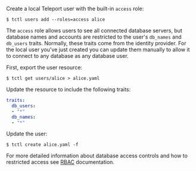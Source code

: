 Create a local Teleport user with the built-in `access` role:

```code
$ tctl users add --roles=access alice
```

The `access` role allows users to see all connected database servers, but
database names and accounts are restricted to the user's `db_names` and
`db_users` traits. Normally, these traits come from the identity provider. For
the local user you've just created you can update them manually to allow it to
connect to any database as any database user.

First, export the user resource:

```code
$ tctl get users/alice > alice.yaml
```

Update the resource to include the following traits:

```yaml
traits:
  db_users:
  - "*"
  db_names:
  - "*"
```

Update the user:

```code
$ tctl create alice.yaml -f
```

For more detailed information about database access controls and how to restricted
access see [RBAC](../../database-access/rbac.mdx) documentation.
